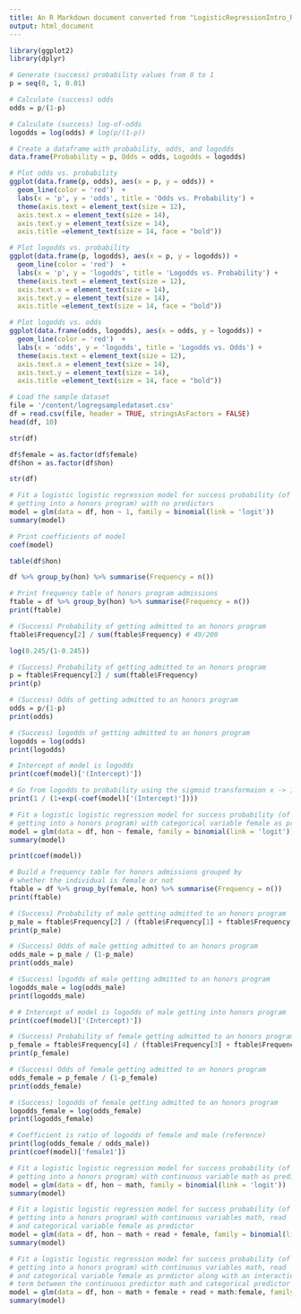 ```yaml
---
title: An R Markdown document converted from "LogisticRegressionIntro_R.ipynb"
output: html_document
---
```


```r
library(ggplot2)
library(dplyr)
```

```r
# Generate (success) probability values from 0 to 1
p = seq(0, 1, 0.01)

# Calculate (success) odds
odds = p/(1-p)

# Calculate (success) log-of-odds
logodds = log(odds) # log(p/(1-p))
```

```r
# Create a dataframe with probability, odds, and logodds
data.frame(Probability = p, Odds = odds, Logodds = logodds)
```

```r
# Plot odds vs. probability
ggplot(data.frame(p, odds), aes(x = p, y = odds)) +
  geom_line(color = 'red')  +
  labs(x = 'p', y = 'odds', title = 'Odds vs. Probability') +
  theme(axis.text = element_text(size = 12),
  axis.text.x = element_text(size = 14),
  axis.text.y = element_text(size = 14),
  axis.title =element_text(size = 14, face = "bold"))
```

```r
# Plot logodds vs. probability
ggplot(data.frame(p, logodds), aes(x = p, y = logodds)) +
  geom_line(color = 'red')  +
  labs(x = 'p', y = 'logodds', title = 'Logodds vs. Probability') +
  theme(axis.text = element_text(size = 12),
  axis.text.x = element_text(size = 14),
  axis.text.y = element_text(size = 14),
  axis.title =element_text(size = 14, face = "bold"))
```

```r
# Plot logodds vs. odds
ggplot(data.frame(odds, logodds), aes(x = odds, y = logodds)) +
  geom_line(color = 'red')  +
  labs(x = 'odds', y = 'logodds', title = 'Logodds vs. Odds') +
  theme(axis.text = element_text(size = 12),
  axis.text.x = element_text(size = 14),
  axis.text.y = element_text(size = 14),
  axis.title =element_text(size = 14, face = "bold"))
```

```r
# Load the sample dataset
file = '/content/logregsampledataset.csv'
df = read.csv(file, header = TRUE, stringsAsFactors = FALSE)
head(df, 10)
```

```r
str(df)
```

```r
df$female = as.factor(df$female)
df$hon = as.factor(df$hon)
```

```r
str(df)
```

```r
# Fit a logistic logistic regression model for success probability (of
# getting into a honors program) with no predictors
model = glm(data = df, hon ~ 1, family = binomial(link = 'logit'))
summary(model)
```

```r
# Print coefficients of model
coef(model)
```

```r
table(df$hon)
```

```r
df %>% group_by(hon) %>% summarise(Frequency = n())
```

```r
# Print frequency table of honors program admissions
ftable = df %>% group_by(hon) %>% summarise(Frequency = n())
print(ftable)
```

```r
# (Success) Probability of getting admitted to an honors program
ftable$Frequency[2] / sum(ftable$Frequency) # 49/200
```

```r
log(0.245/(1-0.245))
```

```r
# (Success) Probability of getting admitted to an honors program
p = ftable$Frequency[2] / sum(ftable$Frequency)
print(p)

# (Success) Odds of getting admitted to an honors program
odds = p/(1-p)
print(odds)

# (Success) logodds of getting admitted to an honors program
logodds = log(odds)
print(logodds)

# Intercept of model is logodds
print(coef(model)['(Intercept)'])

# Go from logodds to probability using the sigmoid transformaion x -> 1/(1+exp(-x))
print(1 / (1+exp(-coef(model)['(Intercept)'])))
```

```r
# Fit a logistic logistic regression model for success probability (of
# getting into a honors program) with categorical variable female as predictor
model = glm(data = df, hon ~ female, family = binomial(link = 'logit'))
summary(model)
```

```r
print(coef(model))
```

```r
# Build a frequency table for honors admissions grouped by
# whether the individual is female or not
ftable = df %>% group_by(female, hon) %>% summarise(Frequency = n())
print(ftable)
```

```r
# (Success) Probability of male getting admitted to an honors program
p_male = ftable$Frequency[2] / (ftable$Frequency[1] + ftable$Frequency[2])
print(p_male)

# (Success) Odds of male getting admitted to an honors program
odds_male = p_male / (1-p_male)
print(odds_male)

# (Success) logodds of male getting admitted to an honors program
logodds_male = log(odds_male)
print(logodds_male)

# # Intercept of model is logodds of male getting into honors program
print(coef(model)['(Intercept)'])
```

```r
# (Success) Probability of female getting admitted to an honors program
p_female = ftable$Frequency[4] / (ftable$Frequency[3] + ftable$Frequency[4])
print(p_female)

# (Success) Odds of female getting admitted to an honors program
odds_female = p_female / (1-p_female)
print(odds_female)

# (Success) logodds of female getting admitted to an honors program
logodds_female = log(odds_female)
print(logodds_female)

# Coefficient is ratio of logodds of female and male (reference)
print(log(odds_female / odds_male))
print(coef(model)['female1'])
```

```r
# Fit a logistic logistic regression model for success probability (of
# getting into a honors program) with continuous variable math as predictor
model = glm(data = df, hon ~ math, family = binomial(link = 'logit'))
summary(model)
```

```r
# Fit a logistic logistic regression model for success probability (of
# getting into a honors program) with continuous variables math, read
# and categorical variable female as predictor
model = glm(data = df, hon ~ math + read + female, family = binomial(link = 'logit'))
summary(model)
```

```r
# Fit a logistic logistic regression model for success probability (of
# getting into a honors program) with continuous variables math, read
# and categorical variable female as predictor along with an interaction
# term between the continuous predictor math and categorical predictor female
model = glm(data = df, hon ~ math + female + read + math:female, family = binomial(link = 'logit'))
summary(model)
```

